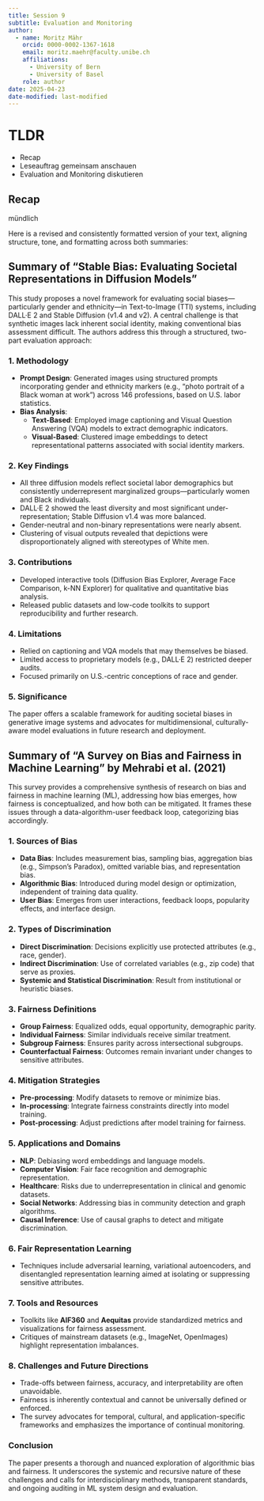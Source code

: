 ```yaml
---
title: Session 9
subtitle: Evaluation and Monitoring
author: 
  - name: Moritz Mähr
    orcid: 0000-0002-1367-1618
    email: moritz.maehr@faculty.unibe.ch
    affiliations:
      - University of Bern
      - University of Basel
    role: author
date: 2025-04-23
date-modified: last-modified
---
```


# TLDR

- Recap
- Leseauftrag gemeinsam anschauen
- Evaluation and Monitoring diskutieren

## Recap

mündlich

Here is a revised and consistently formatted version of your text, aligning structure, tone, and formatting across both summaries:

## **Summary of "Stable Bias: Evaluating Societal Representations in Diffusion Models"**

This study proposes a novel framework for evaluating social biases—particularly gender and ethnicity—in Text-to-Image (TTI) systems, including DALL·E 2 and Stable Diffusion (v1.4 and v2). A central challenge is that synthetic images lack inherent social identity, making conventional bias assessment difficult. The authors address this through a structured, two-part evaluation approach:

### **1. Methodology**

- **Prompt Design**: Generated images using structured prompts incorporating gender and ethnicity markers (e.g., “photo portrait of a Black woman at work”) across 146 professions, based on U.S. labor statistics.
- **Bias Analysis**:
  - **Text-Based**: Employed image captioning and Visual Question Answering (VQA) models to extract demographic indicators.
  - **Visual-Based**: Clustered image embeddings to detect representational patterns associated with social identity markers.

### **2. Key Findings**

- All three diffusion models reflect societal labor demographics but consistently underrepresent marginalized groups—particularly women and Black individuals.
- DALL·E 2 showed the least diversity and most significant under-representation; Stable Diffusion v1.4 was more balanced.
- Gender-neutral and non-binary representations were nearly absent.
- Clustering of visual outputs revealed that depictions were disproportionately aligned with stereotypes of White men.

### **3. Contributions**

- Developed interactive tools (Diffusion Bias Explorer, Average Face Comparison, k-NN Explorer) for qualitative and quantitative bias analysis.
- Released public datasets and low-code toolkits to support reproducibility and further research.

### **4. Limitations**

- Relied on captioning and VQA models that may themselves be biased.
- Limited access to proprietary models (e.g., DALL·E 2) restricted deeper audits.
- Focused primarily on U.S.-centric conceptions of race and gender.

### **5. Significance**

The paper offers a scalable framework for auditing societal biases in generative image systems and advocates for multidimensional, culturally-aware model evaluations in future research and deployment.

## **Summary of "A Survey on Bias and Fairness in Machine Learning" by Mehrabi et al. (2021)**

This survey provides a comprehensive synthesis of research on bias and fairness in machine learning (ML), addressing how bias emerges, how fairness is conceptualized, and how both can be mitigated. It frames these issues through a data-algorithm-user feedback loop, categorizing bias accordingly.

### **1. Sources of Bias**

- **Data Bias**: Includes measurement bias, sampling bias, aggregation bias (e.g., Simpson’s Paradox), omitted variable bias, and representation bias.
- **Algorithmic Bias**: Introduced during model design or optimization, independent of training data quality.
- **User Bias**: Emerges from user interactions, feedback loops, popularity effects, and interface design.

### **2. Types of Discrimination**

- **Direct Discrimination**: Decisions explicitly use protected attributes (e.g., race, gender).
- **Indirect Discrimination**: Use of correlated variables (e.g., zip code) that serve as proxies.
- **Systemic and Statistical Discrimination**: Result from institutional or heuristic biases.

### **3. Fairness Definitions**

- **Group Fairness**: Equalized odds, equal opportunity, demographic parity.
- **Individual Fairness**: Similar individuals receive similar treatment.
- **Subgroup Fairness**: Ensures parity across intersectional subgroups.
- **Counterfactual Fairness**: Outcomes remain invariant under changes to sensitive attributes.

### **4. Mitigation Strategies**

- **Pre-processing**: Modify datasets to remove or minimize bias.
- **In-processing**: Integrate fairness constraints directly into model training.
- **Post-processing**: Adjust predictions after model training for fairness.

### **5. Applications and Domains**

- **NLP**: Debiasing word embeddings and language models.
- **Computer Vision**: Fair face recognition and demographic representation.
- **Healthcare**: Risks due to underrepresentation in clinical and genomic datasets.
- **Social Networks**: Addressing bias in community detection and graph algorithms.
- **Causal Inference**: Use of causal graphs to detect and mitigate discrimination.

### **6. Fair Representation Learning**

- Techniques include adversarial learning, variational autoencoders, and disentangled representation learning aimed at isolating or suppressing sensitive attributes.

### **7. Tools and Resources**

- Toolkits like **AIF360** and **Aequitas** provide standardized metrics and visualizations for fairness assessment.
- Critiques of mainstream datasets (e.g., ImageNet, OpenImages) highlight representation imbalances.

### **8. Challenges and Future Directions**

- Trade-offs between fairness, accuracy, and interpretability are often unavoidable.
- Fairness is inherently contextual and cannot be universally defined or enforced.
- The survey advocates for temporal, cultural, and application-specific frameworks and emphasizes the importance of continual monitoring.

### **Conclusion**

The paper presents a thorough and nuanced exploration of algorithmic bias and fairness. It underscores the systemic and recursive nature of these challenges and calls for interdisciplinary methods, transparent standards, and ongoing auditing in ML system design and evaluation.
